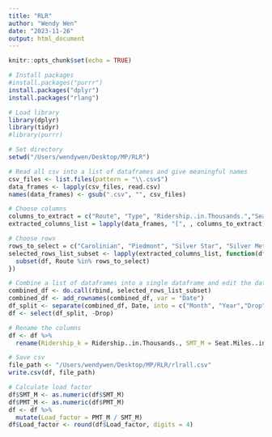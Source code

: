 ```yaml
---
title: "RLR"
author: "Wendy Wen"
date: "2023-11-26"
output: html_document
---
```


```r
knitr::opts_chunk$set(echo = TRUE)
```

```r
# Install packages
#install.packages("purrr")
install.packages("dplyr")
install.packages("rlang")
```

```r
# Load library
library(dplyr)
library(tidyr)
#library(purrr)
```

```r
# Set directory
setwd("/Users/wendywen/Desktop/MP/RLR")
```

```r
# Read all csv into a list of dataframes and give meaningful names
csv_files <- list.files(pattern = "\\.csv$")
data_frames <- lapply(csv_files, read.csv)
names(data_frames) <- gsub(".csv", "", csv_files)
```

```r
# Choose columns
columns_to_extract = c("Route", "Type", "Ridership..in.Thousands.","Seat.Miles..in.Millions.", "Passenger.Miles..in.Millions.")
extracted_columns_list = lapply(data_frames, "[", , columns_to_extract)
```

```r
# Choose rows
rows_to_select = c("Carolinian", "Piedmont", "Silver Star", "Silver Meteor","Palmetto","Crescent")
selected_rows_list_subset <- lapply(extracted_columns_list, function(df) {
  subset(df, Route %in% rows_to_select)
})
```

```r
# Combine a list of dataframes into a single dataframe and edit the date
combined_df <- do.call(rbind, selected_rows_list_subset)
combined_df <- add_rownames(combined_df, var = "Date")
df_split <- separate(combined_df, Date, into = c("Month", "Year","Drop"), sep = "[\\_\\.]")
df <- select(df_split, -Drop)

# Rename the columns
df <- df %>%
  rename(Ridership_k = Ridership..in.Thousands., SMT_M = Seat.Miles..in.Millions.,PMT_M = Passenger.Miles..in.Millions.)
```

```r
# Save csv
file_path <- "/Users/wendywen/Desktop/MP/RLR/rlrall.csv"
write.csv(df, file_path)
```

```r
# Calculate load factor
df$SMT_M <- as.numeric(df$SMT_M)
df$PMT_M <- as.numeric(df$PMT_M)
df <- df %>%
  mutate(Load_factor = PMT_M / SMT_M)
df$Load_factor <- round(df$Load_factor, digits = 4)
```

```r

```

